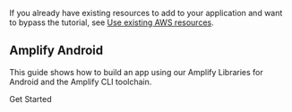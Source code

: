 If you already have existing resources to add to your application and want to bypass the tutorial, see [Use existing AWS resources](/[platform]/start/project-setup/use-existing-resources/).

## Amplify Android

This guide shows how to build an app using our Amplify Libraries for Android and the Amplify CLI toolchain.

<InternalLinkButton href="/android/start/project-setup/prerequisites/">
  <span slot="text">Get Started</span>
</InternalLinkButton>
